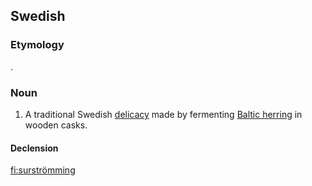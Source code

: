 ==Swedish==
{{wikipedia|lang=sv}}

===Etymology===
{{compound|lang=sv|sur|t1=sour|strömming|t2=Baltic herring}}.

===Noun===
{{sv-noun|g=}}

# A traditional Swedish [[delicacy]] made by fermenting [[Baltic herring]] in wooden casks.

====Declension====
{{sv-noun-reg-ar|stem=surströmming}}

[[fi:surströmming]]